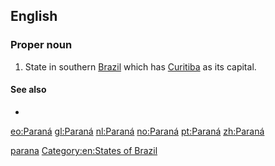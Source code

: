 {{also|paranã}}
==English==

===Proper noun===
{{en-proper noun}}

# State in southern [[Brazil]] which has [[Curitiba]] as its capital.

====See also====
* {{pedialite}}

[[Category:English terms spelled with Á|parana]]
[[Category:en:States of Brazil]]

[[eo:Paraná]]
[[gl:Paraná]]
[[nl:Paraná]]
[[no:Paraná]]
[[pt:Paraná]]
[[zh:Paraná]]